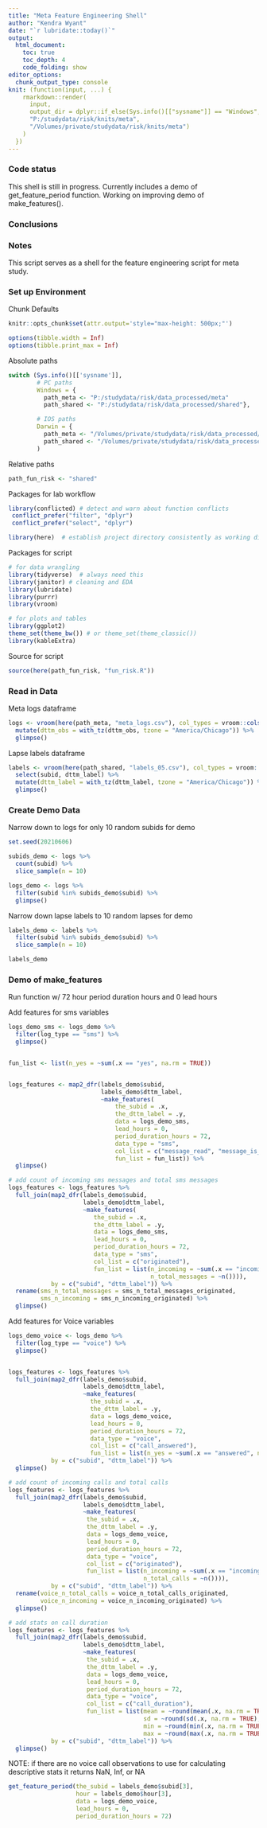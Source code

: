 ```yaml
---
title: "Meta Feature Engineering Shell"
author: "Kendra Wyant"
date: "`r lubridate::today()`"
output: 
  html_document:
    toc: true 
    toc_depth: 4
    code_folding: show
editor_options: 
  chunk_output_type: console
knit: (function(input, ...) {
    rmarkdown::render(
      input,
      output_dir = dplyr::if_else(Sys.info()[["sysname"]] == "Windows",
      "P:/studydata/risk/knits/meta", 
      "/Volumes/private/studydata/risk/knits/meta")
    )
  })
---
```


### Code status

This shell is still in progress. Currently includes a demo of get_feature_period function. Working on improving demo of make_features().    


### Conclusions



### Notes

This script serves as a shell for the feature engineering script for meta study.


### Set up Environment

Chunk Defaults
```r
knitr::opts_chunk$set(attr.output='style="max-height: 500px;"')

options(tibble.width = Inf)
options(tibble.print_max = Inf)
```

Absolute paths
```r
switch (Sys.info()[['sysname']],
        # PC paths
        Windows = {
          path_meta <- "P:/studydata/risk/data_processed/meta"
          path_shared <- "P:/studydata/risk/data_processed/shared"},

        # IOS paths
        Darwin = {
          path_meta <- "/Volumes/private/studydata/risk/data_processed/meta"
          path_shared <- "/Volumes/private/studydata/risk/data_processed/shared"}
        )
```

Relative paths
```r
path_fun_risk <- "shared"
```

Packages for lab workflow 
```r
library(conflicted) # detect and warn about function conflicts
 conflict_prefer("filter", "dplyr")
 conflict_prefer("select", "dplyr")

library(here)  # establish project directory consistently as working directory
```

Packages for script
```r
# for data wrangling
library(tidyverse)  # always need this
library(janitor) # cleaning and EDA
library(lubridate)
library(purrr)
library(vroom)

# for plots and tables
library(ggplot2)
theme_set(theme_bw()) # or theme_set(theme_classic())
library(kableExtra)
```

Source for script
```r
source(here(path_fun_risk, "fun_risk.R"))
```

### Read in Data

Meta logs dataframe  
```r
logs <- vroom(here(path_meta, "meta_logs.csv"), col_types = vroom::cols()) %>% 
  mutate(dttm_obs = with_tz(dttm_obs, tzone = "America/Chicago")) %>% 
  glimpse()
```

Lapse labels dataframe
```r
labels <- vroom(here(path_shared, "labels_05.csv"), col_types = vroom::cols()) %>% 
  select(subid, dttm_label) %>% 
  mutate(dttm_label = with_tz(dttm_label, tzone = "America/Chicago")) %>% 
  glimpse()
```

### Create Demo Data

Narrow down to logs for only 10 random subids for demo
```r
set.seed(20210606)

subids_demo <- logs %>% 
  count(subid) %>% 
  slice_sample(n = 10)

logs_demo <- logs %>% 
  filter(subid %in% subids_demo$subid) %>% 
  glimpse()
```


Narrow down lapse labels to 10 random lapses for demo
```r
labels_demo <- labels %>% 
  filter(subid %in% subids_demo$subid) %>% 
  slice_sample(n = 10)

labels_demo
```



### Demo of make_features

Run function w/ 72 hour period duration hours and 0 lead hours    

Add features for sms variables
```r
logs_demo_sms <- logs_demo %>% 
  filter(log_type == "sms") %>% 
  glimpse()


fun_list <- list(n_yes = ~sum(.x == "yes", na.rm = TRUE))


logs_features <- map2_dfr(labels_demo$subid,
                          labels_demo$dttm_label,
                          ~make_features(
                              the_subid = .x,
                              the_dttm_label = .y,
                              data = logs_demo_sms,
                              lead_hours = 0, 
                              period_duration_hours = 72,
                              data_type = "sms",
                              col_list = c("message_read", "message_is_group", "message_failed"),
                              fun_list = fun_list)) %>% 
  glimpse()

# add count of incoming sms messages and total sms messages
logs_features <- logs_features %>% 
  full_join(map2_dfr(labels_demo$subid,
                     labels_demo$dttm_label,
                     ~make_features(
                        the_subid = .x,
                        the_dttm_label = .y,
                        data = logs_demo_sms,
                        lead_hours = 0, 
                        period_duration_hours = 72,
                        data_type = "sms",
                        col_list = c("originated"),
                        fun_list = list(n_incoming = ~sum(.x == "incoming", na.rm = TRUE),
                                        n_total_messages = ~n()))),
            by = c("subid", "dttm_label")) %>% 
  rename(sms_n_total_messages = sms_n_total_messages_originated,
         sms_n_incoming = sms_n_incoming_originated) %>% 
  glimpse()
```



Add features for Voice variables

```r
logs_demo_voice <- logs_demo %>% 
  filter(log_type == "voice") %>% 
  glimpse()


logs_features <- logs_features %>% 
  full_join(map2_dfr(labels_demo$subid,
                     labels_demo$dttm_label,
                     ~make_features(
                       the_subid = .x,
                       the_dttm_label = .y,
                       data = logs_demo_voice,
                       lead_hours = 0, 
                       period_duration_hours = 72,
                       data_type = "voice",
                       col_list = c("call_answered"),
                       fun_list = list(n_yes = ~sum(.x == "answered", na.rm = TRUE)))),
            by = c("subid", "dttm_label")) %>% 
  glimpse()

# add count of incoming calls and total calls
logs_features <- logs_features %>% 
  full_join(map2_dfr(labels_demo$subid,
                     labels_demo$dttm_label,
                     ~make_features(
                      the_subid = .x,
                      the_dttm_label = .y,
                      data = logs_demo_voice,
                      lead_hours = 0, 
                      period_duration_hours = 72,
                      data_type = "voice",
                      col_list = c("originated"),
                      fun_list = list(n_incoming = ~sum(.x == "incoming", na.rm = TRUE),
                                      n_total_calls = ~n()))),
            by = c("subid", "dttm_label")) %>% 
  rename(voice_n_total_calls = voice_n_total_calls_originated,
         voice_n_incoming = voice_n_incoming_originated) %>% 
  glimpse()

# add stats on call duration
logs_features <- logs_features %>% 
  full_join(map2_dfr(labels_demo$subid,
                     labels_demo$dttm_label,
                     ~make_features(
                      the_subid = .x,
                      the_dttm_label = .y,
                      data = logs_demo_voice,
                      lead_hours = 0, 
                      period_duration_hours = 72,
                      data_type = "voice",
                      col_list = c("call_duration"),
                      fun_list = list(mean = ~round(mean(.x, na.rm = TRUE), 2),
                                      sd = ~round(sd(.x, na.rm = TRUE), 2),
                                      min = ~round(min(.x, na.rm = TRUE), 2),
                                      max = ~round(max(.x, na.rm = TRUE), 2)))),
            by = c("subid", "dttm_label")) %>% 
  glimpse()
```


NOTE: if there are no voice call observations to use for calculating descriptive stats it returns NaN, Inf, or NA

```r
get_feature_period(the_subid = labels_demo$subid[3], 
                   hour = labels_demo$hour[3],
                   data = logs_demo_voice,
                   lead_hours = 0, 
                   period_duration_hours = 72)
```

